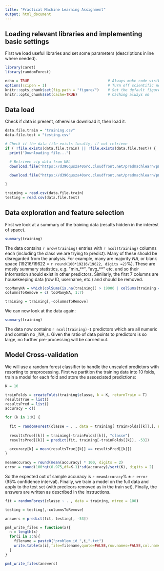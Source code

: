 ```yaml
---
title: "Practical Machine Learning Assignment"
output: html_document
---
```


## Loading relevant libraries and implementing basic settings
First we load useful libraries and set some parameters (descriptions inline where needed).

```r
library(caret)
library(randomForest)

echo = TRUE                                    # Always make code visible
options(scipen = 1)                            # Turn off scientific notations for numbers
knitr::opts_chunk$set(fig.path = "figure/")    # Set the default figure output dir
knitr::opts_chunk$set(cache=TRUE)              # Caching always on
```

## Data load
Check if data is present, otherwise download it, then load it.
```r
data.file.train = "training.csv"
data.file.test = "testing.csv"

# Check if the data file exists locally, if not retrieve
if ( !file.exists(data.file.train) || !file.exists(data.file.test)) {
  print("Downloading file...") 

  # Retrieve zip data from URL
  download.file("https://d396qusza40orc.cloudfront.net/predmachlearn/pml-training.csv", destfile=data.file.train, method = "curl") 
  
  download.file("https://d396qusza40orc.cloudfront.net/predmachlearn/pml-testing.csv", destfile=data.file.test, method = "curl")  

}

training = read.csv(data.file.train)
testing = read.csv(data.file.test)

```

## Data exploration and feature selection

First we look at a summary of the training data (results hidden in the interest of space).
```r
summary(training)
```

The data contains `r nrow(training)` entries with `r ncol(training)` columns each (including the class we are trying to predict). Many of these should be disregarded from the analysis. For example, many are majority _NA_, or blank space (19216/19622 = `r round(100*19216/19622, digits =2)`%). These are mostly summary statistics, e.g. \"min\_\*\*\", "avg\_\*\*\" etc. and so their information should exist in other predictors. Similarly, the first 7 columns are housekeeping data (row ID, username, etc.) and should be removed.

```r
tooManyNA = which(colSums(is.na(training)) > 19000 | colSums(training == "") > 19000)
columnsToRemove = c( tooManyNA, 1:7)

training = training[,-columnsToRemove]
```

We can now look at the data again:
```r
summary(training)
```

The data now contains `r ncol(training)-1` predictors which are all numeric and contain no _NA_s. Given the ratio of data points to predictors is so large, no further pre-processing will be carried out.

## Model Cross-validation

We will use a random forest classifier to handle the unscaled predictors with resorting to preprocessing. First we partition the training data into 10 folds, train a model for each fold and store the assosciated predictions: 

```r
K = 10

trainFolds = createFolds(training$classe, k = K, returnTrain = T) 
resultsTrue = list()
resultsPred = list()
accuracy = c()

for (k in 1:K) {
  
  fit = randomForest(classe ~ . , data = training[ trainFolds[[k]],], ntree = 100)
  
  resultsTrue[[k]] = training[-trainFolds[[k]], "classe"]
  resultsPred[[k]] = predict(fit, training[-trainFolds[[k]], -53])

  accuracy[k] = mean(resultsTrue[[k]] == resultsPred[[k]])  
}
  
meanAccuracy = round(mean(accuracy) * 100, digits = 2)
error = round(100*qt(0.975,df=K-1)*sd(accuracy)/sqrt(K), digits = 2)
```

So the expected out of sample accuracy is `r meanAccuracy`% $\pm$ `r error` (95% confidence interval). Finally, we train a model on the full data and apply to the test set (with predicors removed as in the train set). Finally, the answers are written as described in the instructions. 

```r

fit = randomForest(classe ~ . , data = training, ntree = 100)

testing = testing[,-columnsToRemove]

answers = predict(fit, testing[, -53])

pml_write_files = function(x){
  n = length(x)
  for(i in 1:n){
    filename = paste0("problem_id_",i,".txt")
    write.table(x[i],file=filename,quote=FALSE,row.names=FALSE,col.names=FALSE)
  }
}

pml_write_files(answers)

```